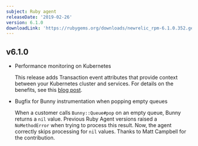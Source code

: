 ```yaml
---
subject: Ruby agent
releaseDate: '2019-02-26'
version: 6.1.0
downloadLink: 'https://rubygems.org/downloads/newrelic_rpm-6.1.0.352.gem'
---
```


## v6.1.0

* Performance monitoring on Kubernetes

  This release adds Transaction event attributes that provide context between your Kubernetes cluster and services. For details on the benefits, see this [blog post](https://blog.newrelic.com/engineering/monitoring-application-performance-in-kubernetes/).
* Bugfix for Bunny instrumentation when popping empty queues

  When a customer calls `Bunny::Queue#pop` on an empty queue, Bunny returns a `nil` value. Previous Ruby Agent versions raised a `NoMethodError` when trying to process this result. Now, the agent correctly skips processing for `nil` values. Thanks to Matt Campbell for the contribution.
